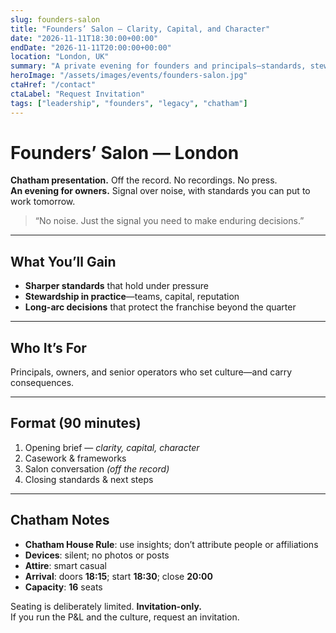 ```yaml
---
slug: founders-salon
title: "Founders’ Salon — Clarity, Capital, and Character"
date: "2026-11-11T18:30:00+00:00"
endDate: "2026-11-11T20:00:00+00:00"
location: "London, UK"
summary: "A private evening for founders and principals—standards, stewardship, and long-arc thinking."
heroImage: "/assets/images/events/founders-salon.jpg"
ctaHref: "/contact"
ctaLabel: "Request Invitation"
tags: ["leadership", "founders", "legacy", "chatham"]
---
```


# Founders’ Salon — London

**Chatham presentation.** Off the record. No recordings. No press.  
**An evening for owners.** Signal over noise, with standards you can put to work tomorrow.

> “No noise. Just the signal you need to make enduring decisions.”

---

## What You’ll Gain

- **Sharper standards** that hold under pressure  
- **Stewardship in practice**—teams, capital, reputation  
- **Long-arc decisions** that protect the franchise beyond the quarter

---

## Who It’s For

Principals, owners, and senior operators who set culture—and carry consequences.

---

## Format (90 minutes)

1. Opening brief — *clarity, capital, character*  
2. Casework & frameworks  
3. Salon conversation *(off the record)*  
4. Closing standards & next steps

---

## Chatham Notes

- **Chatham House Rule**: use insights; don’t attribute people or affiliations  
- **Devices**: silent; no photos or posts  
- **Attire**: smart casual  
- **Arrival**: doors **18:15**; start **18:30**; close **20:00**  
- **Capacity**: **16** seats

Seating is deliberately limited. **Invitation-only.**  
If you run the P&L and the culture, request an invitation.
